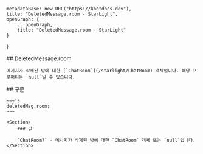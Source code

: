 
    metadataBase: new URL("https://kbotdocs.dev"),
    title: "DeletedMessage.room - StarLight",
    openGraph: {
        ...openGraph,
        title: "DeletedMessage.room - StarLight"
    }
}

<Section>
    ## DeletedMessage.room

    메시지가 삭제된 방에 대한 [`ChatRoom`](/starlight/ChatRoom) 객체입니다. 해당 프로퍼티는 `null`일 수 있습니다.
</Section>
<Section>
    ## 구문

    ~~~js
    deletedMsg.room;
    ~~~

    <Section>
        ### 값

        `ChatRoom?` - 메시지가 삭제된 방에 대한 `ChatRoom` 객체 또는 `null`입니다.
    </Section>
</Section>